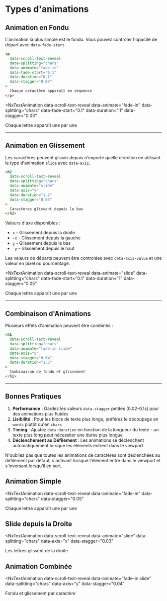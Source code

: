 # Types d'animations


## Animation en Fondu

L'animation la plus simple est le fondu. Vous pouvez contrôler l'opacité de départ avec `data-fade-start`.

```html
<p 
  data-scroll-text-reveal 
  data-splitting="chars"
  data-animate="fade-in"
  data-fade-start="0.1"
  data-duration="0.1"
  data-stagger="0.03"
>
  Chaque caractère apparaît en séquence
</p>
```

<NxTextAnimation 
  data-scroll-text-reveal 
  data-animate="fade-in"
  data-splitting="chars"
  data-fade-start="0.1"
  data-duration=".1"
  data-stagger="0.03"
>
  Chaque lettre apparaît une par une
</NxTextAnimation>


---

## Animation en Glissement

Les caractères peuvent glisser depuis n'importe quelle direction en utilisant le type d'animation `slide` avec `data-axis`.

```html
<h2 
  data-scroll-text-reveal 
  data-splitting="chars"
  data-animate="slide"
  data-axis="y"
  data-duration="1.2"
  data-stagger="0.03"
>
  Caractères glissant depuis le bas
</h2>
```

Valeurs d'axe disponibles :
- `x` - Glissement depuis la droite
- `-x` - Glissement depuis la gauche
- `y` - Glissement depuis le bas
- `-y` - Glissement depuis le haut

Les valeurs de départs peuvent être controlées avec `data-axis-value` et une valeur en pixel ou pourcentage.

<NxTextAnimation 
  data-scroll-text-reveal 
  data-animate="slide"
  data-splitting="chars"
  data-fade-start="0.1"
  data-duration="1"
  data-stagger="0.05"
>
  Chaque lettre apparaît une par une
</NxTextAnimation>

---

## Combinaison d'Animations

Plusieurs effets d'animation peuvent être combinés :

```html
<h1 
  data-scroll-text-reveal 
  data-splitting="chars"
  data-animate="fade-in slide"
  data-axis="y"
  data-stagger="0.04"
  data-duration="1.5"
>
  Combinaison de fondu et glissement
</h1>
```

---

## Bonnes Pratiques

1. **Performance** : Gardez les valeurs `data-stagger` petites (0.02-0.1s) pour des animations plus fluides
2. **Lisibilité** : Pour les blocs de texte plus longs, préférez le découpage en `words` plutôt qu'en `chars`
3. **Timing** : Ajustez `data-duration` en fonction de la longueur du texte - un texte plus long peut nécessiter une durée plus longue
4. **Déclenchement au Défilement** : Les animations se déclenchent automatiquement lorsque les éléments entrent dans le viewport

N'oubliez pas que toutes les animations de caractères sont déclenchées au défilement par défaut, s'activant lorsque l'élément entre dans le viewport et s'inversant lorsqu'il en sort.


## Animation Simple

<NxTextAnimation 
  data-scroll-text-reveal 
  data-animate="fade-in"
  data-splitting="chars"
  data-stagger="0.05"
>
  Chaque lettre apparaît une par une
</NxTextAnimation>

## Slide depuis la Droite

<NxTextAnimation 
  data-scroll-text-reveal 
  data-animate="slide"
  data-splitting="chars"
  data-axis="x"
  data-stagger="0.03"
>
  Les lettres glissent de la droite
</NxTextAnimation>

## Animation Combinée

<NxTextAnimation 
  data-scroll-text-reveal 
  data-animate="fade-in slide"
  data-splitting="chars"
  data-axis="y"
  data-stagger="0.04"
>
  Fondu et glissement par caractère
</NxTextAnimation> 
